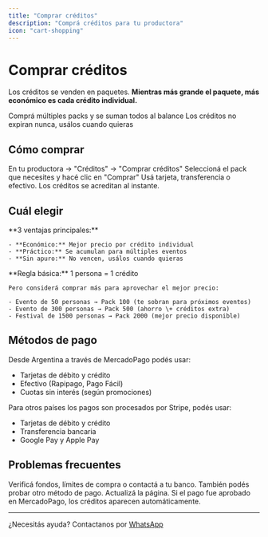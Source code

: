```yaml
---
title: "Comprar créditos"
description: "Comprá créditos para tu productora"
icon: "cart-shopping"
---
```


# Comprar créditos

Los créditos se venden en paquetes. **Mientras más grande el paquete, más económico es cada crédito individual.**

<CardGroup cols={2}>
  <Card title="Se acumulan" icon="cubes-stacked">
    Comprá múltiples packs y se suman todos al balance
  </Card>
  <Card title="Sin vencimiento" icon="infinity">
    Los créditos no expiran nunca, usálos cuando quieras
  </Card>
</CardGroup>

## Cómo comprar

<Steps>
  <Step title="Ir a Créditos">
    En tu productora → "Créditos" → "Comprar créditos"
  </Step>
  <Step title="Elegir paquete">
    Seleccioná el pack que necesites y hacé clic en "Comprar"
  </Step>
  <Step title="Pagar con MercadoPago o Stripe">
    Usá tarjeta, transferencia o efectivo. Los créditos se acreditan al instante.
  </Step>
</Steps>

## Cuál elegir

<AccordionGroup>
  <Accordion title="¿Por qué paquetes más grandes?">
    **3 ventajas principales:**

    - **Económico:** Mejor precio por crédito individual
    - **Práctico:** Se acumulan para múltiples eventos
    - **Sin apuro:** No vencen, usálos cuando quieras
  </Accordion>
  <Accordion title="¿Cuántos necesito exactamente?">
    **Regla básica:** 1 persona = 1 crédito

    Pero considerá comprar más para aprovechar el mejor precio:

    - Evento de 50 personas → Pack 100 (te sobran para próximos eventos)
    - Evento de 300 personas → Pack 500 (ahorro \+ créditos extra)
    - Festival de 1500 personas → Pack 2000 (mejor precio disponible)
  </Accordion>
</AccordionGroup>

## Métodos de pago

Desde Argentina a través de MercadoPago podés usar:

- Tarjetas de débito y crédito
- Efectivo (Rapipago, Pago Fácil)
- Cuotas sin interés (según promociones)

Para otros países los pagos son procesados por Stripe, podés usar:

- Tarjetas de débito y crédito
- Transferencia bancaria
- Google Pay y Apple Pay

## Problemas frecuentes

<AccordionGroup>
  <Accordion title="El pago fue rechazado">
    Verificá fondos, límites de compra o contactá a tu banco. También podés probar otro método de pago.
  </Accordion>
  <Accordion title="Pagué pero no aparecen los créditos">
    Actualizá la página. Si el pago fue aprobado en MercadoPago, los créditos aparecen automáticamente.
  </Accordion>
</AccordionGroup>

---

¿Necesitás ayuda? Contactanos por [WhatsApp](https://wa.me/5491122503348)